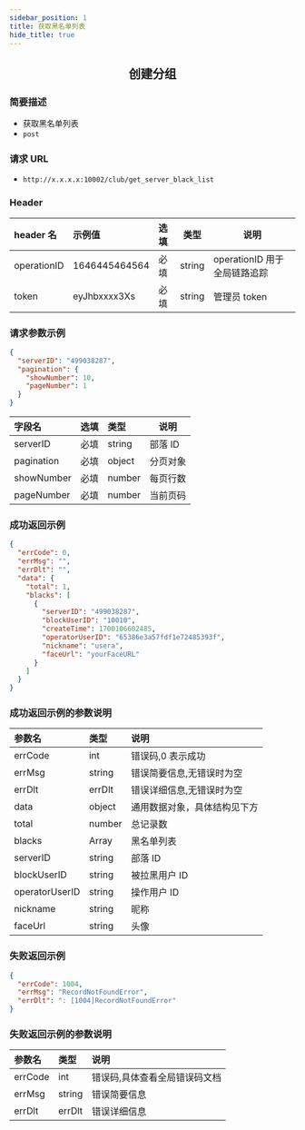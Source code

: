 ```yaml
---
sidebar_position: 1
title: 获取黑名单列表
hide_title: true
---
```


<center>

## 创建分组

</center>

### 简要描述

- 获取黑名单列表
- `post`

### 请求 URL

- `http://x.x.x.x:10002/club/get_server_black_list`

### Header

| header 名   | 示例值        | 选填 | 类型   | 说明                         |
| :---------- | :------------ | :--- | ------ | ---------------------------- |
| operationID | 1646445464564 | 必填 | string | operationID 用于全局链路追踪 |
| token       | eyJhbxxxx3Xs  | 必填 | string | 管理员 token                 |

### 请求参数示例

```json
{
  "serverID": "499038287",
  "pagination": {
    "showNumber": 10,
    "pageNumber": 1
  }
}
```

| 字段名     | 选填 | 类型   | 说明     |
| :--------- | :--- | :----- | -------- |
| serverID   | 必填 | string | 部落 ID  |
| pagination | 必填 | object | 分页对象 |
| showNumber | 必填 | number | 每页行数 |
| pageNumber | 必填 | number | 当前页码 |

### 成功返回示例

```json
{
  "errCode": 0,
  "errMsg": "",
  "errDlt": "",
  "data": {
    "total": 1,
    "blacks": [
      {
        "serverID": "499038287",
        "blockUserID": "10010",
        "createTime": 1700106602485,
        "operatorUserID": "65386e3a57fdf1e72485393f",
        "nickname": "usera",
        "faceUrl": "yourFaceURL"
      }
    ]
  }
}
```

### 成功返回示例的参数说明

| 参数名         | 类型   | 说明                         |
| :------------- | :----- | :--------------------------- |
| errCode        | int    | 错误码,0 表示成功            |
| errMsg         | string | 错误简要信息,无错误时为空    |
| errDlt         | errDlt | 错误详细信息,无错误时为空    |
| data           | object | 通用数据对象，具体结构见下方 |
| total          | number | 总记录数                     |
| blacks         | Array  | 黑名单列表                   |
| serverID       | string | 部落 ID                      |
| blockUserID    | string | 被拉黑用户 ID                |
| operatorUserID | string | 操作用户 ID                  |
| nickname       | string | 昵称                         |
| faceUrl        | string | 头像                         |

### 失败返回示例

```json
{
  "errCode": 1004,
  "errMsg": "RecordNotFoundError",
  "errDlt": ": [1004]RecordNotFoundError"
}
```

### 失败返回示例的参数说明

| 参数名  | 类型   | 说明                          |
| :------ | :----- | :---------------------------- |
| errCode | int    | 错误码,具体查看全局错误码文档 |
| errMsg  | string | 错误简要信息                  |
| errDlt  | errDlt | 错误详细信息                  |
